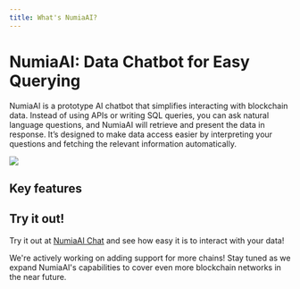 ```yaml
---
title: What's NumiaAI?
---
```


# NumiaAI: Data Chatbot for Easy Querying

NumiaAI is a prototype AI chatbot that simplifies interacting with blockchain data. Instead of using APIs or writing SQL queries, you can ask natural language questions, and NumiaAI will retrieve and present the data in response. It’s designed to make data access easier by interpreting your questions and fetching the relevant information automatically.


<Image 
  src="/media/ai/chatbot.png"
/>

## Key features
<CardList cols={3}>
<Card 
  title="Natural language queries"
  description="Ask questions in plain language, and NumiaAI processes them to fetch the relevant data."
  icon="leaf"
  iconType="regular"
  iconSize="32px"
/>
<Card 
  title="Data insights"
  description="Receive both text-based answers and visual responses like charts for deeper analysis."
  icon="presentation-chart"
  iconType="regular"
  iconSize="32px"
/>
<Card 
  title="Simplified access"
  description="Streamline data querying by removing the need for complex APIs or SQL queries."
  icon="key"
  iconType="regular"
  iconSize="32px"
/>
</CardList>

## Try it out!

Try it out at [NumiaAI Chat](https://chat.numia.xyz/) and see how easy it is to interact with your data!

<Callout type="info" title="More chains coming soon">
We're actively working on adding support for more chains! Stay tuned as we expand NumiaAI's capabilities to cover even more blockchain networks in the near future.
</Callout>



